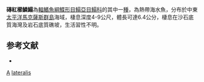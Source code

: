 {{Speciesbox
| taxon = Aseraggodes lateralis
| status = NE
| status_system = IUCN3.1
| binomial_authority = [[Randall|Randall]], 2005
| synonyms = 
}}

'''磚紅櫛鱗鰨'''為[[輻鰭魚綱|輻鰭魚綱]][[鰈形目|鰈形目]][[鰨亞目|鰨亞目]][[鰨科|鰨科]]的其中一[[種|種]]，為熱帶海水魚，分布於中東[[太平洋|太平洋]][[馬克薩斯群島|馬克薩斯群島]]海域，棲息深度4-9公尺，體長可達6.4公分，棲息在沙石底質海灣及岩石底質礁坡，生活習性不明。

==参考文献==
*{{FishBase_species|genus=Aseraggodes|species=lateralis|year=2014|month=4}}

{{taxonbar}}
[[Category:2005年描述的鱼类|A]]
[[Category:櫛鱗鰨屬|lateralis]]